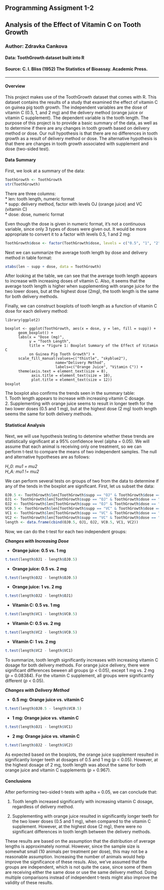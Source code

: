 ## Programming Assigment 1-2
## Analysis of the Effect of Vitamin C on Tooth Growth
### Author: Zdravka Cankova 
#### Data: ToothGrowth dataset built into R
#### Source: C. I. Bliss (1952) The Statistics of Bioassay. Academic Press.

---

#### Overview

This project makes use of the ToothGrowth dataset that comes with R. This dataset contains the results of a study that examined the effect of vitamin C on guinea pig tooth growth. The independent variables are the dose of vitamin C (0.5, 1, and 2 mg) and the delivery method (orange juice or vitamin C supplement). The dependent variable is the tooth length. The purpose of this project is to provide a basic summary of the data, as well as to determine if there are any changes in tooth growth based on delivery method or dose. Our null hypothesis is that there are no differences in tooth growth as a result of delivery method or dose. The alternative hypothesis is that there are changes in tooth growth associated with supplement and dose (two-sided test).

#### Data Summary

First, we look at a summary of the data:
```r
ToothGrowth <- ToothGrowth
str(ToothGrowth)
```

There are three columns:   
* len: tooth length, numeric format  
* supp: delivery method, factor with levels OJ (orange juice) and VC (vitamin C)  
* dose: dose, numeric format  

Even though the dose is given in numeric format, it's not a continuous variable, since only 3 types of doses were given out. It would be more appropriate to convert it to a factor with levels 0.5, 1 and 2 mg:
```r
ToothGrowth$dose <- factor(ToothGrowth$dose, levels = c("0.5", "1", "2"))
```

Next we can summarize the average tooth length by dose and delivery method in table format:
```r
xtabs(len ~ supp + dose, data = ToothGrowth)
```

After looking at the table, we can see that the average tooth length appears to increase with increasing doses of vitamin C. Also, it seems that the average tooth length is higher when supplementing with orange juice for the two lower doses, but at the highest dose (2mg), the tooth length is the same for both delivery methods. 

Finally, we can construct boxplots of tooth length as a function of vitamin C dose for each delivery method:
```rr
library(ggplot2)

boxplot <- ggplot(ToothGrowth, aes(x = dose, y = len, fill = supp)) +
      geom_boxplot() +
      labs(x = "Dose (mg)",
           y = "Tooth Length",
           title = "Figure 1: Boxplot Summary of the Effect of Vitamin C
           on Guinea Pig Tooth Growth") +
      scale_fill_manual(values=c("thistle", "skyblue2"), 
                       name="Delivery Method",
                       labels=c("Orange Juice", "Vitamin C")) +
      theme(axis.text = element_text(size = 8),
            axis.title = element_text(size = 10),
            plot.title = element_text(size = 12))
boxplot
```

The boxplot also confirms the trends seen in the summary table:  
1. Tooth length appears to increase with increasing vitamin C dosage.   
2. Supplementing with orange juice seems to result in longer teeth for the two lower doses (0.5 and 1 mg), but at the highest dose (2 mg) tooth length seems the same for both delivery methods.

#### Statistical Analysis
Next, we will use hypothesis testing to detemine whether these trends are statistically significant at a 95% confidence level (alpha = 0.05). We will assume that each animal is receiving only one treatment, so we can perform t-test to compare the means of two independent samples. The null and alternative hypotheses are as follows:
  
*H_0: mu1 = mu2*   
*H_A: mu1 != mu2*   

We can perform several tests on groups of two from the data to determine if any of the tends in the boxplot are significant. First, let us subset the data:
```r
OJ0.5 <- ToothGrowth$len[ToothGrowth$supp == "OJ" & ToothGrowth$dose == "0.5"]
OJ1 <- ToothGrowth$len[ToothGrowth$supp == "OJ" & ToothGrowth$dose == "1"]
OJ2 <- ToothGrowth$len[ToothGrowth$supp == "OJ" & ToothGrowth$dose == "2"]
VC0.5 <- ToothGrowth$len[ToothGrowth$supp == "VC" & ToothGrowth$dose == "0.5"]
VC1 <- ToothGrowth$len[ToothGrowth$supp == "VC" & ToothGrowth$dose == "1"]
VC2 <- ToothGrowth$len[ToothGrowth$supp == "VC" & ToothGrowth$dose == "2"]
length <- data.frame(cbind(OJ0.5, OJ1, OJ2, VC0.5, VC1, VC2))
````

Now, we can do the t-test for each two independent groups:

***Changes with Increasing Dose***
   
* **Orange juice:      0.5 vs. 1 mg** 
```r
t.test(length$OJ1 - length$OJ0.5)
```        

* **Orange juice:      0.5 vs. 2 mg**
```r
t.test(length$OJ2 - length$OJ0.5)
```  

* **Orange juice:      1 vs. 2 mg**
```r
t.test(length$OJ2 - length$OJ1)
```  

* **Vitamin C:      0.5 vs. 1 mg**
```r
t.test(length$VC1 - length$VC0.5)
```              

* **Vitamin C:      0.5 vs. 2 mg**
```r
t.test(length$VC2 - length$VC0.5)
```  

* **Vitamin C:      1 vs. 2 mg**
```r
t.test(length$VC2 - length$VC1)
```  

To summarize, tooth length significantly increases with increasing vitamin C dosage for both delivery methods. For orange juice delivery, there were significant differences beween all groups (*p* < 0.05), except 1 mg vs. 2 mg (*p* = 0.08384). For the vitamin C supplement, all groups were significantly different (*p* < 0.05).
  
***Changes with Delivery Method***
   
* **0.5 mg:      Orange juice vs. vitamin C** 
```r
t.test(length$OJ0.5 - length$VC0.5)
```        

* **1 mg:      Orange juice vs. vitamin C**
```r
t.test(length$OJ1 - length$VC1)
```  

* **2 mg:      Orange juice vs. vitamin C**
```r
t.test(length$OJ2 - length$VC2)
```  

As expected based on the boxplots, the orange juice supplement resulted in significantly longer teeth at dosages of 0.5 and 1 mg (*p* < 0.05). However, at the highest dosage of 2 mg, tooth length was about the same for both orange juice and vitamin C supplements (*p* = 0.967).  
  
#### Conclusions
After performing two-sided t-tests with aplha = 0.05, we can conclude that:

1. Tooth length increased significantly with increasing vitamin C dosage, regardless of delivery method.

2. Supplementing with orange juice resulted in significantly longer teeth for the two lower doses (0.5 and 1 mg), when compared to the vitamin C supplement. However, at the highest dose (2 mg), there were no significant differences in tooth length between the  delivery methods.   

These results are based on the assumption that the distribution of average lengths is approximately normal. However, since the sample size is somewhat small (10 animals per treatment per dose), this may not be a reasonable assumption. Increasing the number of animals would help improve the significance of these resuls. Also, we've assumed that the groups are independent, which is not quite the case, since some of them are receiving either the same dose or use the same delivery method. Doing multiple comparisons instead of independent t-tests might also improve the validity of these results.